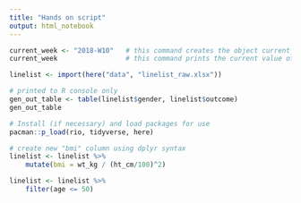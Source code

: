 ```yaml
---
title: "Hands on script"
output: html_notebook
---
```


```r
current_week <- "2018-W10"   # this command creates the object current_week by assigning it a value
current_week                 # this command prints the current value of current_week object in the console
```

```r
linelist <- import(here("data", "linelist_raw.xlsx"))
```

```r
# printed to R console only
gen_out_table <- table(linelist$gender, linelist$outcome)
gen_out_table
```

```r
# Install (if necessary) and load packages for use
pacman::p_load(rio, tidyverse, here)
```

```r
# create new "bmi" column using dplyr syntax
linelist <- linelist %>%
    mutate(bmi = wt_kg / (ht_cm/100)^2)
```

```r
linelist <- linelist %>% 
    filter(age <= 50)
```

